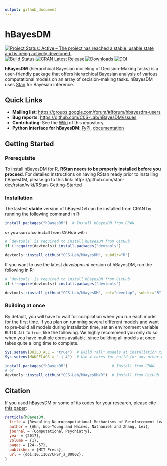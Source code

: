```yaml
---
output: github_document
---
```


# hBayesDM

[![Project Status: Active – The project has reached a stable, usable state and is being actively developed.](https://www.repostatus.org/badges/latest/active.svg)](https://www.repostatus.org/#active)
[![Build Status](https://travis-ci.org/CCS-Lab/hBayesDM.svg?branch=develop)](https://travis-ci.org/CCS-Lab/hBayesDM)
[![CRAN Latest Release](https://www.r-pkg.org/badges/version-last-release/hBayesDM)](https://cran.r-project.org/package=hBayesDM)
[![Downloads](https://cranlogs.r-pkg.org/badges/grand-total/hBayesDM)](https://cran.r-project.org/web/packages/hBayesDM/index.html)
[![DOI](https://zenodo.org/badge/doi/10.1162/CPSY_a_00002.svg)](https://doi.org/10.1162/CPSY_a_00002)

**hBayesDM** (hierarchical Bayesian modeling of Decision-Making tasks) is a user-friendly package that offers hierarchical Bayesian analysis of various computational models on an array of decision-making tasks. hBayesDM uses [Stan](http://mc-stan.org/) for Bayesian inference.

## Quick Links

- **Mailing list**:
  <https://groups.google.com/forum/#!forum/hbayesdm-users>
- **Bug reports**: <https://github.com/CCS-Lab/hBayesDM/issues>
- **Contributing**: See the [Wiki][wiki] of this repository.
- **Python interface for hBayesDM**: [PyPI][hbayesdm-pypi], [documentation][hbayesdm-py-doc]

[hbayesdm-pypi]: https://pypi.org/project/hbayesdm/
[hbayesdm-py-doc]: https://hbayesdm.readthedocs.io
[wiki]: https://github.com/CCS-Lab/hBayesDM/wiki

## Getting Started

### Prerequisite

To install hBayesDM for R, **[RStan][rstan] needs to be properly installed before you proceed**.
For detailed instructions on having RStan ready prior to installing hBayesDM, please go to this link:
https://github.com/stan-dev/rstan/wiki/RStan-Getting-Started

[rstan]: https://github.com/stan-dev/rstan

### Installation

The lastest **stable** version of hBayesDM can be installed from CRAN by running the following command in R:

```r
install.packages("hBayesDM")  # Install hBayesDM from CRAN
```

or you can also install from GitHub with:

```r
# `devtools` is required to install hBayesDM from GitHub
if (!require(devtools)) install.packages("devtools")

devtools::install_github("CCS-Lab/hBayesDM", subdir="R")
```

If you want to use the latest *development* version of hBayesDM, run the following in R:

```r
# `devtools` is required to install hBayesDM from GitHub
if (!require(devtools)) install.packages("devtools")

devtools::install_github("CCS-Lab/hBayesDM", ref="develop", subdir="R")
```

### Building at once

By default, you will have to wait for compilation when you run each model for the first time.
If you plan on runnning several different models and want to pre-build all models during installation time,
set an environment variable `BUILD_ALL` to `true`, like the following.
We highly recommend you only do so when you have multiple cores available,
since building all models at once takes quite a long time to complete.

```r
Sys.setenv(BUILD_ALL = "true")  # Build *all* models at installation time
Sys.setenv(MAKEFLAGS = "-j 4")  # Use 4 cores for build (or any other number you want)

install.packages("hBayesDM")                    # Install from CRAN
# or
devtools::install_github("CCS-Lab/hBayesDM/R")  # Install from GitHub
```

## Citation

If you used hBayesDM or some of its codes for your research, please cite [this
paper][paper]:

```bibtex
@article{hBayesDM,
  title = {Revealing Neurocomputational Mechanisms of Reinforcement Learning and Decision-Making With the {hBayesDM} Package},
  author = {Ahn, Woo-Young and Haines, Nathaniel and Zhang, Lei},
  journal = {Computational Psychiatry},
  year = {2017},
  volume = {1},
  pages = {24--57},
  publisher = {MIT Press},
  url = {doi:10.1162/CPSY_a_00002},
}
```

[paper]: https://www.mitpressjournals.org/doi/full/10.1162/CPSY_a_00002
